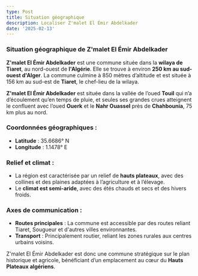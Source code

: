 ```yaml
---
type: Post
title: Situation géographique
description: Localiser Z'malet El Émir Abdelkader
date: '2025-02-13'
---
```

### **Situation géographique de Z'malet El Émir Abdelkader**

**Z'malet El Émir Abdelkader** est une commune située dans la **wilaya de Tiaret**, au nord-ouest de **l'Algérie**. Elle se trouve à environ **250 km au sud-ouest d'Alger**.
La commune culmine à 850 mètres d’altitude et est située à 156 km au sud-est de **Tiaret**, le chef-lieu de la wilaya.

**Z'malet El Émir Abdelkader** est située dans la vallée de l’oued **Touil** qui n’a d’écoulement qu’en temps de pluie, et seules ses grandes crues atteignent le confluent avec l’oued **Ouerk** et le **Nahr Ouassel** près de **Chahbounia**, 75 km plus au nord.

### **Coordonnées géographiques :**

*   **Latitude** : 35.6686° N
*   **Longitude** : 1.1478° E

### **Relief et climat :**

*   La région est caractérisée par un relief de **hauts plateaux**, avec des collines et des plaines adaptées à l’agriculture et à l’élevage.
*   Le **climat est semi-aride**, avec des étés chauds et secs et des hivers froids.

### **Axes de communication :**

*   **Routes principales** : La commune est accessible par des routes reliant Tiaret, Sougueur et d'autres villes environnantes.
*   **Transport** : Principalement routier, reliant les zones rurales aux centres urbains voisins.

Z'malet El Émir Abdelkader est donc une commune stratégique sur le plan historique et agricole, bénéficiant d’un emplacement au cœur du **Hauts Plateaux algériens**.

